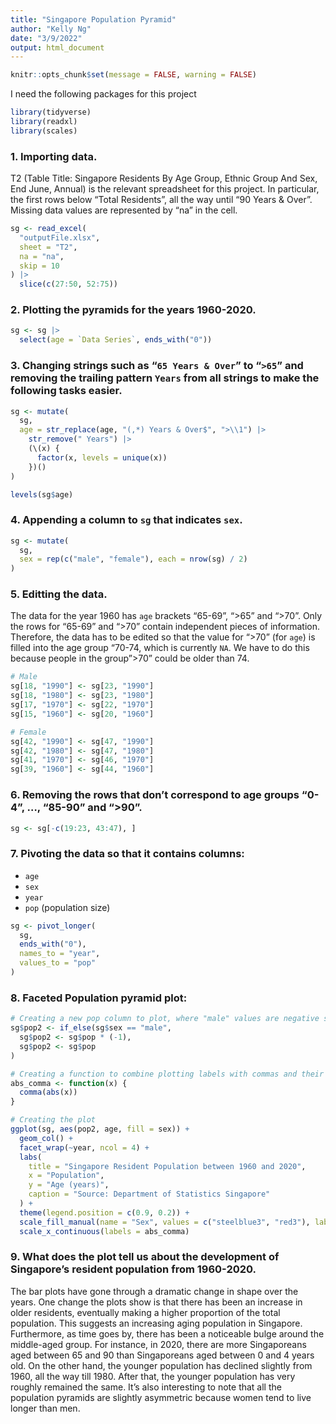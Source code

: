 ```yaml
---
title: "Singapore Population Pyramid"
author: "Kelly Ng"
date: "3/9/2022"
output: html_document
---
```


```r
knitr::opts_chunk$set(message = FALSE, warning = FALSE)
```

I need the following packages for this project
```r
library(tidyverse)
library(readxl)
library(scales)
```

### 1. Importing data.
T2 (Table Title: Singapore Residents By Age Group, Ethnic Group And Sex, End June, Annual) is the relevant spreadsheet for this project. In particular, the first rows below "Total Residents", all the way until "90 Years & Over". Missing data values are represented by "na" in the cell. 
```r
sg <- read_excel(
  "outputFile.xlsx",
  sheet = "T2",
  na = "na",
  skip = 10
) |>
  slice(c(27:50, 52:75))
```

### 2. Plotting the pyramids for the years 1960-2020. 
```r
sg <- sg |>
  select(age = `Data Series`, ends_with("0"))
```

### 3. Changing strings such as "`65 Years & Over`" to "`>65`" and removing the trailing pattern `Years` from all strings to make the following tasks easier.
```r
sg <- mutate(
  sg,
  age = str_replace(age, "(,*) Years & Over$", ">\\1") |>
    str_remove(" Years") |>
    (\(x) {
      factor(x, levels = unique(x))
    })()
)

levels(sg$age)
```

### 4. Appending a column to `sg` that indicates `sex`.
```r
sg <- mutate(
  sg,
  sex = rep(c("male", "female"), each = nrow(sg) / 2)
)
```

### 5. Editting the data.
The data for the year 1960 has `age` brackets "65-69", ">65" and ">70". Only the rows for "65-69" and ">70" contain independent pieces of information. Therefore, the data has to be edited so that the value for ">70" (for `age`) is filled into the age group "70-74, which is currently `NA`. We have to do this because people in the group ">70" could be older than 74. 
```r
# Male
sg[18, "1990"] <- sg[23, "1990"]
sg[18, "1980"] <- sg[23, "1980"]
sg[17, "1970"] <- sg[22, "1970"]
sg[15, "1960"] <- sg[20, "1960"]

# Female
sg[42, "1990"] <- sg[47, "1990"]
sg[42, "1980"] <- sg[47, "1980"]
sg[41, "1970"] <- sg[46, "1970"]
sg[39, "1960"] <- sg[44, "1960"]
```

### 6. Removing the rows that don't correspond to age groups "0-4", ..., "85-90" and ">90". 
```r
sg <- sg[-c(19:23, 43:47), ]
```

### 7. Pivoting the data so that it contains columns: 
- `age` 
- `sex`
- `year` 
- `pop` (population size)
```r
sg <- pivot_longer(
  sg,
  ends_with("0"),
  names_to = "year",
  values_to = "pop"
)
```

### 8. Faceted Population pyramid plot: 
```r
# Creating a new pop column to plot, where "male" values are negative so the male column will be plotted towards   the left
sg$pop2 <- if_else(sg$sex == "male",
  sg$pop2 <- sg$pop * (-1),
  sg$pop2 <- sg$pop
)

# Creating a function to combine plotting labels with commas and their absolute values
abs_comma <- function(x) {
  comma(abs(x))
}

# Creating the plot
ggplot(sg, aes(pop2, age, fill = sex)) +
  geom_col() +
  facet_wrap(~year, ncol = 4) +
  labs(
    title = "Singapore Resident Population between 1960 and 2020",
    x = "Population",
    y = "Age (years)",
    caption = "Source: Department of Statistics Singapore"
  ) +
  theme(legend.position = c(0.9, 0.2)) +
  scale_fill_manual(name = "Sex", values = c("steelblue3", "red3"), labels = c("female", "male")) +
  scale_x_continuous(labels = abs_comma)
```

### 9. What does the plot tell us about the development of Singapore's resident population from 1960-2020. 
The bar plots have gone through a dramatic change in shape over the years. One change the plots show is that there has been an increase in older residents, eventually making a higher proportion of the total population. This suggests an increasing aging population in Singapore. Furthermore, as time goes by, there has been a noticeable bulge around the middle-aged group. For instance, in 2020, there are more Singaporeans aged between 65 and 90 than Singaporeans aged between 0 and 4 years old. On the other hand, the younger population has declined slightly from 1960, all the way till 1980. After that, the younger population has very roughly remained the same. It's also interesting to note that all the population pyramids are slightly asymmetric because women tend to live longer than men. 